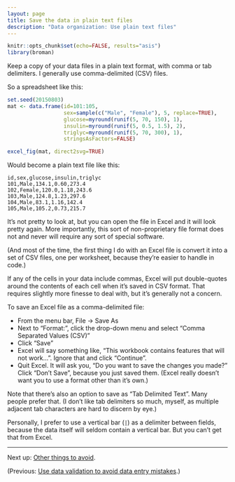 ```yaml
---
layout: page
title: Save the data in plain text files
description: "Data organization: Use plain text files"
---
```


```r
knitr::opts_chunk$set(echo=FALSE, results="asis")
library(broman)
```

Keep a copy of your data files in a plain text format, with comma or
tab delimiters.  I generally use comma-delimited (CSV) files.

So a spreadsheet like this:

```r
set.seed(20150803)
mat <- data.frame(id=101:105,
                  sex=sample(c("Male", "Female"), 5, replace=TRUE),
                  glucose=myround(runif(5, 70, 150), 1),
                  insulin=myround(runif(5, 0.5, 1.5), 2),
                  triglyc=myround(runif(5, 70, 300), 1),
                  stringsAsFactors=FALSE)

excel_fig(mat, direct2svg=TRUE)
```

Would become a plain text file like this:

    id,sex,glucose,insulin,triglyc
    101,Male,134.1,0.60,273.4
    102,Female,120.0,1.18,243.6
    103,Male,124.8,1.23,297.6
    104,Male,83.1,1.16,142.4
    105,Male,105.2,0.73,215.7

It's not pretty to look at, but you can open the file in Excel and it
will look pretty again. More importantly, this sort of non-proprietary file
format does not and never will require any sort of special software.

(And most of the time, the first thing I do with an Excel file is
convert it into a set of CSV files, one per worksheet, because they're
easier to handle in code.)

If any of the cells in your data include commas, Excel will put
double-quotes around the contents of each cell when it's saved in CSV
format. That requires slightly more finesse to deal with, but it's
generally not a concern.

To save an Excel file as a comma-delimited file:

- From the menu bar, File → Save As
- Next to "Format:", click the drop-down menu and select "Comma Separated Values (CSV)"
- Click "Save"
- Excel will say something like, "This workbook contains features that will
  not work...". Ignore that and click "Continue".
- Quit Excel. It will ask you, "Do you want to save the changes you
  made?" Click "Don't Save", because you just saved them. (Excel
  really doesn't want you to use a format other than it's own.)

Note that there's also an option to save as "Tab Delimited Text". Many
people prefer that. (I don't like tab delimiters so much, myself, as
multiple adjacent tab characters are hard to discern by eye.)

Personally, I prefer to use a vertical bar (`|`) as a delimiter
between fields, because the data itself will seldom contain a vertical
bar. But you can't get that from Excel.

---

Next up: [Other things to avoid](avoid.html).

(Previous: [Use data validation to avoid data entry mistakes](validation.html).)

<style>
svg { font-family: sans-serif; }
svg text { font-family: sans-serif; }
</style>

